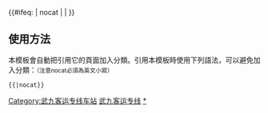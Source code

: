 {{鐵道路線| lua=1
| 模板名稱 = 武九客运专线
| 名稱 = [[武九客运专线]]
| 代表色 = #0033c9
| Logo = [[File:China Railways.svg|17px]]
| 背景顏色 = #FFFFFF
| 車站列表 =  武汉 ~ 花山南 ~ 左岭 ~ 葛店南 ~ 华容南 ~ 鄂州 ~ 鄂州东 ~ 花湖 ~ 黄石北 ~ 大冶北 ~ 白沙铺 ~ 阳新 ~ 枫林 ~ 瑞昌西 ~ 柴桑 ~ blstart ~ %洪家山线路所% ~ 九江 ~ blline ~ #庐山# （→[[Template:昌九城际线|南昌方向]]） ~ blend
}}
<includeonly>{{#ifeq: {{{1}}} | nocat | <!--空--> | [[Category:武九客运专线车站]] }}</includeonly><noinclude>

==使用方法==
本模板會自動把引用它的頁面加入分類。引用本模板時使用下列語法，可以避免加入分類：<small>（注意nocat必須為英文小寫）</small>
 <nowiki>{{</nowiki>{{PAGENAME}}<nowiki>|nocat}}</nowiki>
[[Category:中國鐵路路線模板|武九客运专线]]
[[Category:武九客运专线车站|*]]
</noinclude>